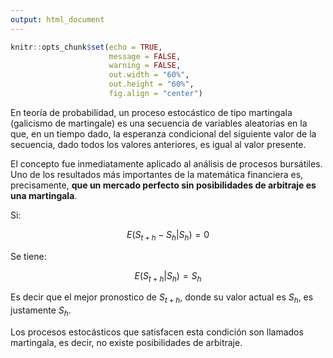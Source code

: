 ```yaml
---
output: html_document
---
```


<div class="my-post-main-container">

<!-- ################  CONFIGURACIONES ###################### -->

```r
knitr::opts_chunk$set(echo = TRUE,
                      message = FALSE,
                      warning = FALSE,
                      out.width = "60%",
                      out.height = "60%",
                      fig.align = "center")

```

En teoría de probabilidad, un proceso estocástico de tipo martingala (galicismo de martingale) es una secuencia de variables aleatorias en la que, en un tiempo dado, la esperanza condicional del siguiente valor de la secuencia, dado todos los valores anteriores, es igual al valor presente.


El concepto fue inmediatamente aplicado al análisis de procesos bursátiles. Uno de los resultados más importantes de la matemática financiera es, precisamente, **que un mercado perfecto sin posibilidades de arbitraje es una martingala**.

Si:

$$ E( S_{t+h} - S_{h} | S_{h}) = 0 $$

Se tiene:

$$ E( S_{t+h} | S_{h}) = S_{h} $$

Es decir que el mejor pronostico de $S_{t+h}$, donde su valor actual es $S_{h}$, es justamente $S_{h}$.

Los procesos estocásticos que satisfacen esta condición son llamados martingala, es decir, no existe posibilidades de arbitraje.

</div>